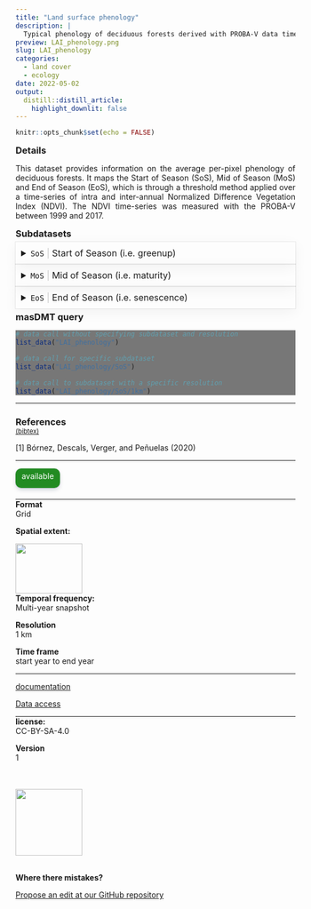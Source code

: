 ```yaml
---
title: "Land surface phenology"
description: |
  Typical phenology of deciduous forests derived with PROBA-V data time-series
preview: LAI_phenology.png
slug: LAI_phenology
categories:
  - land cover
  - ecology
date: 2022-05-02
output:
  distill::distill_article:
    highlight_downlit: false
---
```

  
```r
knitr::opts_chunk$set(echo = FALSE)
```

<div style="width=80%;margin-top:0;margin-bottom:0;">
<h3 style="margin-top:5;margin-bottom:5;">Details</h3>
<p align="justify">
This dataset provides information on the average per-pixel phenology of deciduous forests. It maps the Start of Season (SoS), Mid of Season (MoS) and End of Season (EoS), which is through a threshold method applied over a time-series of intra and inter-annual Normalized Difference Vegetation Index (NDVI). The NDVI time-series was measured with the PROBA-V between 1999 and 2017.
</p>

<h3 style="margin-top:5;margin-bottom:5;">Subdatasets</h3>
<details style='cursor:pointer;border:none;box-shadow: rgba(0, 0, 0, 0.05) 0px 6px 24px 0px, rgba(0, 0, 0, 0.08) 0px 0px 0px 1px;padding:10px;margin:0;'>
<summary style="font-size:16px;">`SoS`<span style="color:#C8C8C8;"> | </span>Start of Season (i.e. greenup)</summary>
<hr style="margin-top:0;margin-bottom:20px;">
|content|description|
|-------|-----------|
|value_range|e.g. 1...366|
</details>
<details style='cursor:pointer;border:none;box-shadow: rgba(0, 0, 0, 0.05) 0px 6px 24px 0px, rgba(0, 0, 0, 0.08) 0px 0px 0px 1px;padding:10px;margin:0;'>
<summary style="font-size:16px;">`MoS`<span style="color:#C8C8C8;"> | </span>Mid of Season (i.e. maturity)</summary>
<hr style="margin-top:0;margin-bottom:20px;">
|content|description|
|-------|-----------|
|value_range|e.g. 1...366|
</details>
<details style='cursor:pointer;border:none;box-shadow: rgba(0, 0, 0, 0.05) 0px 6px 24px 0px, rgba(0, 0, 0, 0.08) 0px 0px 0px 1px;padding:10px;margin:0;'>
<summary style="font-size:16px;">`EoS`<span style="color:#C8C8C8;"> | </span>End of Season (i.e. senescence)</summary>
<hr style="margin-top:0;margin-bottom:20px;">
|content|description|
|-------|-----------|
|value_range|e.g. 1...366|
</details>
<h3 style="margin-top:5;margin-bottom:5;">masDMT query</h3>
<div style="width=80%;margin-top:5;margin-bottom:5;background-color:#777777;">
```r
# data call without specifying subdataset and resolution
list_data("LAI_phenology")

# data call for specific subdataset 
list_data("LAI_phenology/SoS")

# data call to subdataset with a specific resolution
list_data("LAI_phenology/SoS/1km")
```
</div>
<hr style="margin-top:0;margin-bottom:0;">
<h3 style="margin-bottom:0;">References</h3>
<p style='margin-top:0;margin-bottom:5;'>
             <a target='_blank' href='https://raw.githubusercontent.com/data-catalog/main/_posts/LAI_phenology/LAI_phenology.bib' download='LAI_phenology/LAI_phenology.bibtex'><small>(bibtex)</small></a></p>
<p>[1] Bórnez, Descals, Verger, and Peñuelas (2020)</p>
<hr>
</div>

<aside>
<p style="padding:5px;margin-top:0;margin-bottom:20px;border-radius:10px;text-align:center;background:#228B22;color:#ffffff;height:25px;width:70px;box-shadow: rgba(9, 30, 66, 0.25) 0px 4px 8px -2px, rgba(9, 30, 66, 0.08) 0px 0px 0px 1px;">available</p>
<hr style="margin-top:0;margin-bottom:0;">
<p style="margin-top:0;margin-bottom:0;">**Format**</p>
<p style="margin-top:0;">Grid</p>
<p style="margin-top:0;">**Spatial extent:**</p>
<img src="_extent.png" width=120, height=90>
<p style="margin-top:0;margin-bottom:0;">**Temporal frequency:**</p>
<p style="margin-top:0;">Multi-year snapshot</p>
<p style="margin-top:0;margin-bottom:0;">**Resolution**</p>
<p style="margin-top:0;">1 km</p>
<p style="margin-top:0;margin-bottom:0;">**Time frame**</p>
<p style="margin-top:0;">start year to end year</p>
<hr style="margin-top:0;margin-bottom:0;">
<p><p style='margin-top:0;margin-bottom:0;'><a style='margin:0;padding:0;' href='https://www.sciencedirect.com/science/article/pii/S0303243419301278?via%3Dihub'>documentation</a></p></p>
<p><p style='margin-top:0;margin-bottom:0;'><a style="margin:0;padding:0;" href="mailto:carsten.meyer@idiv.de?subject=Data access request: ">Data access</a></p></p>
<hr style="margin-top:0;margin-bottom:0;">
<p style="margin-top:0;margin-bottom:0;">**license:**</p>
<p style="margin-top:0;">CC-BY-SA-4.0</p>
<p style="margin-top:0;margin-bottom:0;">**Version**</p>
<p style="margin-top:0;">1</p>
<br>
<br>
<img src="https://raw.githubusercontent.com/macroecology-society/masDMT/master/docs/sidebar_credits.png" width="120;">
<br>
<br>
<p style="margin-bottom:0;padding:0;">**Where there  mistakes?**</p>
<p><a href='https://github.com/macroecology-society/data-catalog/tree/main/_posts/LAI_phenology/LAI_phenology.yml'>Propose an edit at our GitHub repository</a></p>
</aside>

